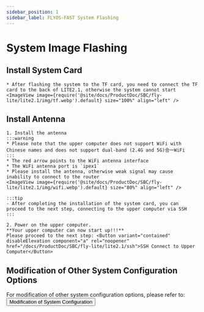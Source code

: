 ```yaml
---
sidebar_position: 1
sidebar_label: FLYOS-FAST System Flashing
---
```








# System Image Flashing

<FASTFASLH name="H3" />

            
## Install System Card


    * After flashing the system to the TF card, you need to connect the TF card to the back of LITE2.1, otherwise the system cannot start
    <ImageView image={require('@site/docs/ProductDoc/SBC/fly-lite/lite2.1/img/tf.webp').default} size="100%" align="left" />  

## Install Antenna

    1. Install the antenna
    :::warning
    * Please note that the upper computer does not support WiFi with Chinese names and does not support dual-band (2.4G and 5G)合一WiFi
    :::
    * The red arrow points to the WiFi antenna interface
    * The WiFi antenna port is `ipex1`
    * Please install the antenna, otherwise weak signal may cause inability to connect to the router
    <ImageView image={require('@site/docs/ProductDoc/SBC/fly-lite/lite2.1/img/wifi.webp').default} size="80%" align="left" /> 

    :::tip
    - After completing the installation of the system card, you can proceed to the next step, connecting to the upper computer via SSH
    :::

    2. Power on the upper computer.  
    **Your upper computer can now start up!!!**  
    Please proceed to the next step: <Button variant="contained" disableElevation component="a" rel="noopener" href="/docs/ProductDoc/SBC/fly-lite/lite2.1/ssh">SSH Connect to Upper Computer</Button>

## Modification of Other System Configuration Options

For modification of other system configuration options, please refer to: <Button variant="contained" disableElevation component="a" rel="noopener" href="/docs/ProductDoc/SBC/fly-lite/lite2/flyos/fast_config">Modification of System Configuration</Button>
